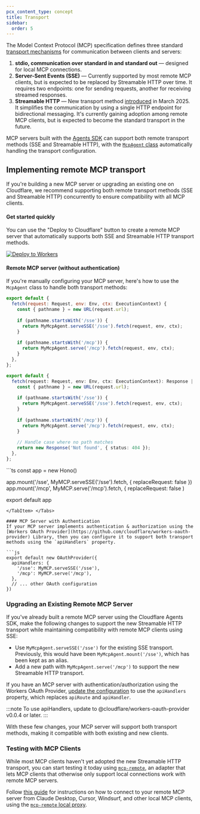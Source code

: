 ```yaml
---
pcx_content_type: concept
title: Transport
sidebar:
  order: 5
---
```



The Model Context Protocol (MCP) specification defines three standard [transport mechanisms](https://spec.modelcontextprotocol.io/specification/draft/basic/transports/) for communication between clients and servers:

1. **stdio, communication over standard in and standard out** — designed for local MCP connections.
2. **Server-Sent Events (SSE)** — Currently supported by most remote MCP clients, but is expected to be replaced by Streamable HTTP over time. It requires two endpoints: one for sending requests, another for receiving streamed responses.
3. **Streamable HTTP** —	New transport method [introduced](https://modelcontextprotocol.io/specification/2025-03-26/basic/transports#streamable-http) in March 2025. It simplifies the communication by using a single HTTP endpoint for bidirectional messaging. It's currently gaining adoption among remote MCP clients, but is expected to become the standard transport in the future.

MCP servers built with the [Agents SDK](/agents) can support both remote transport methods (SSE and Streamable HTTP), with the [`McpAgent` class](https://github.com/cloudflare/agents/blob/2f82f51784f4e27292249747b5fbeeef94305552/packages/agents/src/mcp.ts) automatically handling the transport configuration. 

## Implementing remote MCP transport

If you're building a new MCP server or upgrading an existing one on Cloudflare, we recommend supporting both remote transport methods (SSE and Streamable HTTP) concurrently to ensure compatibility with all MCP clients.

#### Get started quickly
You can use the "Deploy to Cloudflare" button to create a remote MCP server that automatically supports both SSE and Streamable HTTP transport methods.

[![Deploy to Workers](https://deploy.workers.cloudflare.com/button)](https://deploy.workers.cloudflare.com/?url=https://github.com/cloudflare/ai/tree/main/demos/remote-mcp-authless)

#### Remote MCP server (without authentication)
If you're manually configuring your MCP server, here's how to use the `McpAgent` class to handle both transport methods:

<Tabs syncKey="workersExamples"> <TabItem label="JavaScript" icon="seti:javascript">

```js
export default {
  fetch(request: Request, env: Env, ctx: ExecutionContext) {
    const { pathname } = new URL(request.url);
    
    if (pathname.startsWith('/sse')) {
      return MyMcpAgent.serveSSE('/sse').fetch(request, env, ctx);
    }
    
    if (pathname.startsWith('/mcp')) {
      return MyMcpAgent.serve('/mcp').fetch(request, env, ctx);
    }
  },
};
```

</TabItem> <TabItem label="TypeScript" icon="seti:typescript">

```ts
export default {
  fetch(request: Request, env: Env, ctx: ExecutionContext): Response | Promise<Response> {
    const { pathname } = new URL(request.url);
    
    if (pathname.startsWith('/sse')) {
      return MyMcpAgent.serveSSE('/sse').fetch(request, env, ctx);
    }
    
    if (pathname.startsWith('/mcp')) {
      return MyMcpAgent.serve('/mcp').fetch(request, env, ctx);
    }
    
    // Handle case where no path matches
    return new Response('Not found', { status: 404 });
  },
};
```
 </TabItem>
<TabItem label="Hono" icon="seti:typescript">
```ts
const app = new Hono()

app.mount('/sse', MyMCP.serveSSE('/sse').fetch, { replaceRequest: false })
app.mount('/mcp', MyMCP.serve('/mcp').fetch, { replaceRequest: false )

export default app
```
</TabItem> </Tabs>

#### MCP Server with Authentication 
If your MCP server implements authentication & authorization using the [Workers OAuth Provider](https://github.com/cloudflare/workers-oauth-provider) Library, then you can configure it to support both transport methods using the `apiHandlers` property.

```js
export default new OAuthProvider({
  apiHandlers: {
    '/sse': MyMCP.serveSSE('/sse'),
    '/mcp': MyMCP.serve('/mcp'),
  },
  // ... other OAuth configuration
})
```

### Upgrading an Existing Remote MCP Server
If you've already built a remote MCP server using the Cloudflare Agents SDK, make the following changes to support the new Streamable HTTP transport while maintaining compatibility with remote MCP clients using SSE:
- Use `MyMcpAgent.serveSSE('/sse')` for the existing SSE transport. Previously, this would have been `MyMcpAgent.mount('/sse')`, which has been kept as an alias.
- Add a new path with `MyMcpAgent.serve('/mcp')` to support the new Streamable HTTP transport.

If you have an MCP server with authentication/authorization using the Workers OAuth Provider, [update the configuration](http://localhost:1111/agents/model-context-protocol/transport/#mcp-server-with-authentication) to use the `apiHandlers` property, which replaces `apiRoute` and `apiHandler`.

:::note
To use apiHandlers, update to @cloudflare/workers-oauth-provider v0.0.4 or later.
:::

With these few changes, your MCP server will support both transport methods, making it compatible with both existing and new clients.

### Testing with MCP Clients
While most MCP clients haven't yet adopted the new Streamable HTTP transport, you can start testing it today using [`mcp-remote`](https://www.npmjs.com/package/mcp-remote), an adapter that lets MCP clients that otherwise only support local connections work with remote MCP servers.

Follow [this guide](/agents/guides/test-remote-mcp-server/) for instructions on how to connect to your remote MCP server from Claude Desktop, Cursor, Windsurf, and other local MCP clients, using the [`mcp-remote` local proxy](https://www.npmjs.com/package/mcp-remote).
